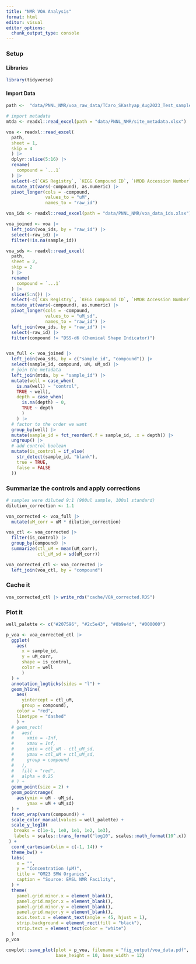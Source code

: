 ```yaml
---
title: "NMR VOA Analysis"
format: html
editor: visual
editor_options: 
  chunk_output_type: console
---
```


### Setup

#### Libraries

```r
library(tidyverse)
```

#### Import Data

```r
path <-  "data/PNNL_NMR/voa_raw_data/TCaro_SKashyap_Aug2023_Test_samples_NMR_uncorrected_concentrations_09032023.xlsx"

# import metadata
mtda <- readxl::read_excel(path = "data/PNNL_NMR/site_metadata.xlsx")

voa <- readxl::read_excel(
  path, 
  sheet = 1, 
  skip = 4
  ) |> 
  dplyr::slice(5:16) |> 
  rename(
    compound = `...1`
  ) |> 
  select(-c(`CAS Registry`, `KEGG Compound ID`, `HMDB Accession Number`, `PubChem Compound`, `Formula`, `Weight`, `Author`)) |> 
  mutate_at(vars(-compound), as.numeric) |> 
  pivot_longer(cols = -compound,
               values_to = "uM",
               names_to = "raw_id")

voa_ids <- readxl::read_excel(path = "data/PNNL_NMR/voa_data_ids.xlsx")

voa_joined <- voa |> 
  left_join(voa_ids, by = "raw_id") |> 
  select(-raw_id) |> 
  filter(!is.na(sample_id))

voa_sds <- readxl::read_excel(
  path,
  sheet = 2,
  skip = 2
  ) |> 
  rename(
    compound = `...1`
  ) |> 
  slice(5:n()) |> 
  select(-c(`CAS Registry`, `KEGG Compound ID`, `HMDB Accession Number`, `PubChem Compound`, `Formula`, `Weight`, `Author`)) |> 
  mutate_at(vars(-compound), as.numeric) |> 
  pivot_longer(cols = -compound,
               values_to = "uM_sd",
               names_to = "raw_id") |> 
  left_join(voa_ids, by = "raw_id") |> 
  select(-raw_id) |> 
  filter(compound != "DSS-d6 (Chemical Shape Indicator)")


voa_full <- voa_joined |> 
  left_join(voa_sds, by = c("sample_id", "compound")) |> 
  select(sample_id, compound, uM, uM_sd) |> 
  # join the metadata
  left_join(mtda, by = "sample_id") |> 
  mutate(well = case_when(
    is.na(well) ~ "control",
    TRUE ~ well),
    depth = case_when(
      is.na(depth) ~ 0,
      TRUE ~ depth
      )
    ) |>
  # factor to the order we want
  group_by(well) |> 
  mutate(sample_id = fct_reorder(.f = sample_id, .x = depth)) |> 
  ungroup() |> 
  # add control boolean
  mutate(is_control = if_else(
    str_detect(sample_id, "blank"),
    true = TRUE,
    false = FALSE
  ))
```

### Summarize the controls and apply corrections

```r
# samples were diluted 9:1 (900ul sample, 100ul standard)
dilution_correction <- 1.1

voa_corrected <- voa_full |> 
  mutate(uM_corr = uM * dilution_correction)

voa_ctl <- voa_corrected |> 
  filter(is_control) |> 
  group_by(compound) |> 
  summarize(ctl_uM = mean(uM_corr),
            ctl_uM_sd = sd(uM_corr))

voa_corrected_ctl <- voa_corrected |> 
  left_join(voa_ctl, by = "compound")
```

### Cache it

```r
voa_corrected_ctl |> write_rds("cache/VOA_corrected.RDS")
```

### Plot it

```r

well_palette <- c("#207596", "#2c5e43", "#0b9e4d", "#000000")

p_voa <- voa_corrected_ctl |> 
  ggplot(
    aes(
      x = sample_id,
      y = uM_corr,
      shape = is_control,
      color = well
      )
  ) +
  annotation_logticks(sides = "l") +
  geom_hline(
    aes(
      yintercept = ctl_uM,
      group = compound),
    color = "red",
    linetype = "dashed"
    ) +
  # geom_rect(
  #   aes(
  #     xmin = -Inf,
  #     xmax = Inf,
  #     ymin = ctl_uM - ctl_uM_sd,
  #     ymax = ctl_uM + ctl_uM_sd,
  #     group = compound
  #   ),
  #   fill = "red",
  #   alpha = 0.25
  # ) +
  geom_point(size = 2) +
  geom_pointrange(
    aes(ymin = uM - uM_sd,
        ymax = uM + uM_sd)
  ) +
  facet_wrap(vars(compound)) +
  scale_color_manual(values = well_palette) +
  scale_y_log10(
   breaks = c(1e-1, 1e0, 1e1, 1e2, 1e3),
   labels = scales::trans_format("log10", scales::math_format(10^.x))
 ) +
  coord_cartesian(xlim = c(-1, 14)) +
  theme_bw() +
  labs(
    x = "",
    y = "Concentration (µM)",
    title = "OM23 SMW Organics",
    caption = "Source: EMSL NMR Facility",
  ) +
  theme(
    panel.grid.minor.x = element_blank(),
    panel.grid.major.x = element_blank(),
    panel.grid.minor.y = element_blank(),
    panel.grid.major.y = element_blank(),
    axis.text.x = element_text(angle = 45, hjust = 1),
    strip.background = element_rect(fill = "black"),
    strip.text = element_text(color = "white")
  )
p_voa

cowplot::save_plot(plot = p_voa, filename = "fig_output/voa_data.pdf",
                   base_height = 10, base_width = 12)
```
